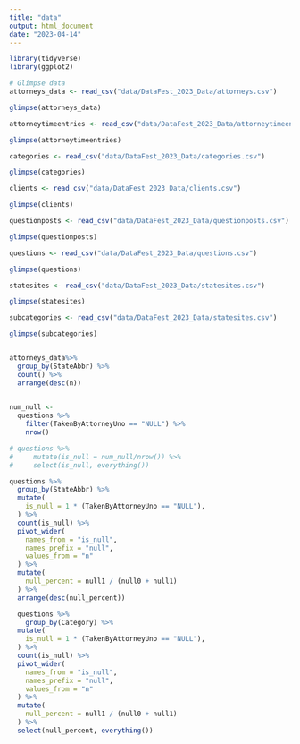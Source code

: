 ```yaml
---
title: "data"
output: html_document
date: "2023-04-14"
---
```


```r
library(tidyverse)
library(ggplot2)
```

```r
# Glimpse data
attorneys_data <- read_csv("data/DataFest_2023_Data/attorneys.csv")

glimpse(attorneys_data)

attorneytimeentries <- read_csv("data/DataFest_2023_Data/attorneytimeentries.csv")

glimpse(attorneytimeentries)

categories <- read_csv("data/DataFest_2023_Data/categories.csv")

glimpse(categories)

clients <- read_csv("data/DataFest_2023_Data/clients.csv")

glimpse(clients)

questionposts <- read_csv("data/DataFest_2023_Data/questionposts.csv")

glimpse(questionposts)

questions <- read_csv("data/DataFest_2023_Data/questions.csv")

glimpse(questions)

statesites <- read_csv("data/DataFest_2023_Data/statesites.csv")

glimpse(statesites)

subcategories <- read_csv("data/DataFest_2023_Data/statesites.csv")

glimpse(subcategories)



```

```r
attorneys_data%>% 
  group_by(StateAbbr) %>% 
  count() %>% 
  arrange(desc(n))
  
```

```r
num_null <- 
  questions %>% 
    filter(TakenByAttorneyUno == "NULL") %>% 
    nrow()

# questions %>% 
#     mutate(is_null = num_null/nrow()) %>% 
#     select(is_null, everything())

questions %>%
  group_by(StateAbbr) %>%
  mutate(
    is_null = 1 * (TakenByAttorneyUno == "NULL"),
  ) %>%
  count(is_null) %>%
  pivot_wider(
    names_from = "is_null",
    names_prefix = "null",
    values_from = "n"
  ) %>%
  mutate(
    null_percent = null1 / (null0 + null1)
  ) %>% 
  arrange(desc(null_percent))
```
```r
  questions %>% 
    group_by(Category) %>%
  mutate(
    is_null = 1 * (TakenByAttorneyUno == "NULL"),
  ) %>%
  count(is_null) %>%
  pivot_wider(
    names_from = "is_null",
    names_prefix = "null",
    values_from = "n"
  ) %>%
  mutate(
    null_percent = null1 / (null0 + null1)
  ) %>% 
  select(null_percent, everything())
```